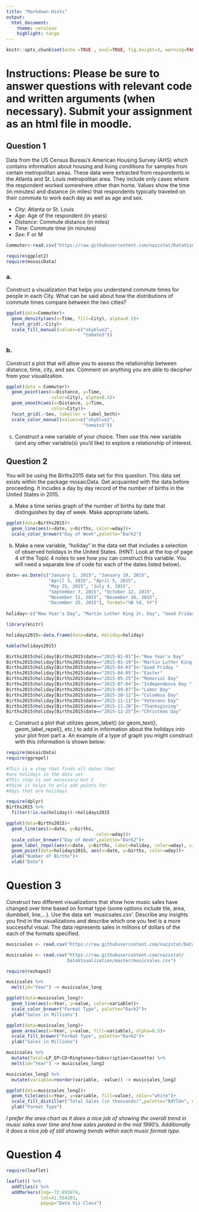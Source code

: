 ```yaml
---
title: "Markdown Hints"
output: 
  html_document:
    theme: cerulean
    highlight: tango
---
```


```r
knitr::opts_chunk$set(echo =TRUE , eval=TRUE, fig.height=3, warning=FALSE, message=FALSE)
```


# Instructions: Please be sure to answer questions with relevant code and written arguments (when necessary). Submit your assignment as an html file in moodle.

## Question 1 {.tabset}

Data from the US Census Bureau's American Housing Survey (AHS) which contains information about housing and living conditions for samples from certain metropolitan areas. These data were extracted from respondents in the Atlanta and St. Louis metropolitan area. They include only cases where the respondent worked somewhere other than home. Values show the time (in minutes) and distance (in miles) that respondents typically traveled on their commute to work each day as well as age and sex. 

+ *City*:	Atlanta or St. Louis
+ *Age*:	Age of the respondent (in years)
+ *Distance*:	Commute distance (in miles)
+ *Time*:	Commute time (in minutes)
+ *Sex*:	F or M

```r
Commuter<-read.csv("https://raw.githubusercontent.com/nazzstat/DataVisualization/master/Commuter.csv")

require(ggplot2)
require(mosaicData)

```

### a. 

Construct a visualization that helps you understand commute times for people in each City. What can be said about how the distributions of commute times compare between the two cities?

```r
ggplot(data=Commuter)+
  geom_density(aes(x=Time, fill=City), alpha=0.5)+
  facet_grid(.~City)+
  scale_fill_manual(values=c("skyblue2",
                             "tomato3"))
```

### b. 

Construct a plot that will allow you to assess the relationship between distance, time, city, and sex. Comment on anything you are able to decipher from your visualization.

```r

ggplot(data = Commuter)+
  geom_point(aes(x=Distance, y=Time, 
                 color=City), alpha=0.5)+
  geom_smooth(aes(x=Distance, y=Time, 
                 color=City))+
  facet_grid(.~Sex, labeller = label_both)+
  scale_color_manual(values=c("skyblue2",
                             "tomato3"))

```

c. Construct a new variable of your choice. Then use this new variable (and any other variable(s) you'd like) to explore a relationship of interest.

## Question 2 {.tabset}

You will be using the Births2015 data set for this question. This data set exists within the package mosaicData. Get acquainted with the data before proceeding. It incudes a day by day record of the number of births in the United States in 2015.

a. Make a time series graph of the number of births by date that distinguishes by day of week. Make appropriate labels.

```r
ggplot(data=Births2015)+
  geom_line(aes(x=date, y=births, color=wday))+
  scale_color_brewer("Day of Week",palette="Dark2")
```


b. Make a new variable, "holiday" in the data set that includes a selection of observed holidays in the United States. (HINT: Look at the top of page 4 of the Topic 4 notes to see how you can construct this variable. You will need a separate line of code for each of the dates listed below).

```r
date<-as.Date(c("January 1, 2015", "January 19, 2015",
                "April 3, 2015", "April 5, 2015",
                "May 25, 2015", "July 4, 2015",
                "September 7, 2015", "October 12, 2015",
                "November 11, 2015", "November 26, 2015",
                "December 25, 2015"), format="%B %d, %Y")
  
holiday<-c("New Year's Day", "Martin Luther King Jr. Day", "Good Friday", "Easter","Memorial Day","Independence Day", "Labor Day", "Columbus Day","Veterans Day", "Thanksgiving", "Christmas Day")

library(knitr)

holidays2015<-data.frame(date=date, Holiday=holiday)

kable(holidays2015)

```

```r
Births2015$holiday[Births2015$date=="2015-01-01"]<-"New Year's Day"
Births2015$holiday[Births2015$date=="2015-01-19"]<-"Martin Luther King Jr. Day"
Births2015$holiday[Births2015$date=="2015-04-03"]<-"Good Friday "
Births2015$holiday[Births2015$date=="2015-04-05"]<-"Easter"
Births2015$holiday[Births2015$date=="2015-05-25"]<-"Memorial Day"
Births2015$holiday[Births2015$date=="2015-07-04"]<-"Independence Day "
Births2015$holiday[Births2015$date=="2015-09-07"]<-"Labor Day"
Births2015$holiday[Births2015$date=="2015-10-12"]<-"Columbus Day"
Births2015$holiday[Births2015$date=="2015-11-11"]<-"Veterans Day"
Births2015$holiday[Births2015$date=="2015-11-26"]<-"Thanksgiving"
Births2015$holiday[Births2015$date=="2015-12-25"]<-"Christmas Day"
```


c. Construct a plot that utilizes geom\_label() (or geom\_text(), geom\_label\_repel(), etc.) to add in information about the holidays into your plot from part a. An example of a type of graph you might construct with this information is shown below:

```r
require(mosaicData)
require(ggrepel)

#This is a step that finds all dates that
#are holidays in the data set
#This step is not necessary but I
#think it helps to only add points for
#days that are holidays

require(dplyr)
Births2015 %>% 
  filter(!is.na(holiday))->holidays2015

ggplot(data=Births2015)+
  geom_line(aes(x=date, y=births,
                                  color=wday))+
  scale_color_brewer("Day of Week",palette="Dark2")+
  geom_label_repel(aes(x=date, y=births, label=holiday, color=wday), size=3)+
  geom_point(data=holidays2015, aes(x=date, y=births, color=wday))+
  ylab("Number of Births")+
  xlab("Date")
```

# Question 3

Construct two different visualizations that show how music sales have changed over time based on format type (some options include tile, area, dumbbell, line,...). Use the data set `musicsales.csv'. Describe any insights you find in the visualizations and describe which one you feel is a more successful visual. The data represents sales in millions of dollars of the each of the formats specified.

```r
musicsales <- read.csv("https://raw.githubusercontent.com/nazzstat/DataVisualization/master/musicsales.csv")
```

```r
musicsales <- read.csv("https://raw.githubusercontent.com/nazzstat/
                       DataVisualization/master/musicsales.csv")
```


```r

require(reshape2)

musicsales %>%
  melt(id="Year") -> musicsales_long

ggplot(data=musicsales_long)+
  geom_line(aes(x=Year, y=value, color=variable))+
  scale_color_brewer("Format Type", palette="Dark2")+
  ylab("Sales in Millions")

ggplot(data=musicsales_long)+
  geom_area(aes(x=Year, y=value, fill=variable), alpha=0.5)+
  scale_fill_brewer("Format Type", palette="Dark2")+
  ylab("Sales in Millions")

musicsales %>%
  mutate(Total=LP_EP+CD+Ringtones+Subscription+Cassette) %>% 
  melt(id="Year") -> musicsales_long2

musicsales_long2 %>% 
  mutate(variable=reorder(variable, -value)) -> musicsales_long2

ggplot(data=musicsales_long2)+
  geom_tile(aes(x=Year, y=variable, fill=value), color="white")+
  scale_fill_distiller("Total Sales (in thousands)",palette="RdYlGn", direction=1)+
  ylab("Format Type")


```

*I prefer the area chart as it does a nice job of showing the overall trend in music sales over time and how sales peaked in the mid 1990's. Additionally it does a nice job of still showing trends within each music format type.* 


# Question 4

```r
require(leaflet)

leaflet() %>%
  addTiles() %>%
  addMarkers(lng=-72.655974,
             lat=41.554203,
             popup="Data Viz Class")
```

